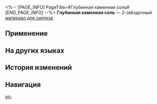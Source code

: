 <%-- [PAGE_INFO]
PageTitle=#Глубинная каменная соль#
[END_PAGE_INFO] --%>
{{Предмет Инфобокс
|id          = 181018
|Изображение = Предмет Глубинная каменная соль.png
|Тип         = Материал для синтеза
|Инвентарь   = Другие материалы
|Редкость    = 2
|Эффект      = 
|Описание    = Материал для синтеза уровня 2
|Источник1   = [[Руины раздора каструма Кремноса: Воин ярости и другие противники]]
|Источник2   = [[Разрушаемые предметы на Амфореусе]]
|Источник3   = [[Чашелист (золотой)]]
}}
{{Описание|Солевые кристаллы из глубин разлома. Такие кристаллы бережно хранят земледельцы, считая их обнажённым спинным мозгом Геориоса, бескорыстным даром. При вспахивании целины достаточно лишь крошек каменной соли, чтобы вдохнуть жизнь в бесплодную пустошь.<br /><br />''«Нет ничего лучше неорганического удобрения. Неорганического!»''}}
'''Глубинная каменная соль''' — 2-звёздочный [[Материалы для синтеза|материал для синтеза]].

==Применение==
{{Используется в создании}}

==На других языках==
{{На других языках
|en   = Deep Marrow Rock Salt
|zhs  = 深髓岩盐
|zht  = 深髓岩鹽
|ja   = 神髄岩塩
|ko   = 심수 암염
|es   = Sal de rocas profundas
|fr   = Moelle de sel gemme des profondeurs
|ru   = Глубинная каменная соль
|th   = Deep Marrow Rock Salt
|vi   = Muối Đá Tủy Sâu
|de   = Tiefes Steinsalz
|id   = Deep Marrow Rock Salt
|pt   = Sal Grosso de Medulas Profundas
}}

==История изменений==
{{История изменений|3.5}}

==Навигация==
{{Материалы синтеза Навбокс}}

[[en:]]